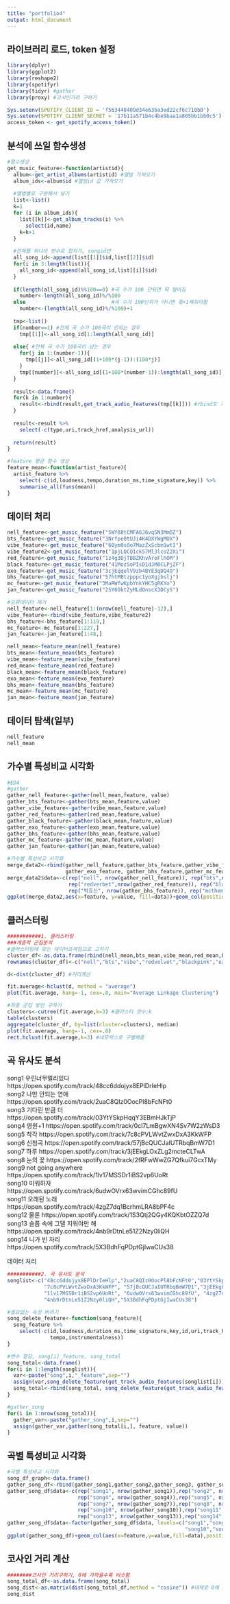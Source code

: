 ```yaml
---
title: "portfolio4"
output: html_document
---
```


## 라이브러리 로드, token 설정
```r
library(dplyr)
library(ggplot2)
library(reshape2)
library(spotifyr)
library(tidyr) #gather
library(proxy) #코사인거리 구하기

Sys.setenv(SPOTIFY_CLIENT_ID = 'f563448409d34e63ba3ed22cf6c710b0')
Sys.setenv(SPOTIFY_CLIENT_SECRET = '17b11a571b4c4be9baa1a805bb1bb0c5')
access_token <- get_spotify_access_token()
```


## 분석에 쓰일 함수생성
```r
#함수생성
get_music_feature<-function(artistid){
  album<-get_artist_albums(artistid) #앨범 가져오기
  album_ids<-album$id #앨범id 값 가져오기
  
  #앨범별로 구분해서 넣기
  list<-list()
  k=1
  for (i in album_ids){
    list[[k]]<-get_album_tracks(i) %>%
      select(id,name)
    k=k+1
  }
  
  #전체를 하나의 변수로 합치기, songid만 
  all_song_id<-append(list[[1]]$id,list[[2]]$id)
  for(i in 3:length(list)){
    all_song_id<-append(all_song_id,list[[i]]$id)
  }
  
  if(length(all_song_id)%%100==0) #곡 수가 100 단위면 딱 떨어짐
    number<-length(all_song_id)%/%100
  else                            #곡 수가 100단위가 아니면 몫+1해줘야함
    number<-(length(all_song_id)%/%100)+1
  
  tmp<-list()
  if(number==1) #전체 곡 수가 100곡이 안되는 경우
    tmp[[1]]<-all_song_id[1:length(all_song_id)]
  
  else{ #전체 곡 수가 100곡이 넘는 경우 
    for(j in 1:(number-1)){
      tmp[[j]]<-all_song_id[(1+100*(j-1)):(100*j)]
    }
    tmp[[number]]<-all_song_id[(1+100*(number-1)):length(all_song_id)]
  }
  
  result<-data.frame()
  for(k in 1:number){
    result<-rbind(result,get_track_audio_features(tmp[[k]])) #rbind도 가능하고 bind_rows도 가능 
  }
  
  result<-result %>%
    select(-c(type,uri,track_href,analysis_url))
  
  return(result)
}

#feature 평균 함수 생성
feature_mean<-function(artist_feature){
  artist_feature %>%
    select(-c(id,loudness,tempo,duration_ms,time_signature,key)) %>%
    summarise_all(funs(mean))
}
```


## 데이터 처리
```r
nell_feature<-get_music_feature("5WY88tCMFA6J6vqSN3MmDZ")
bts_feature<-get_music_feature("3Nrfpe0tUJi4K4DXYWgMUX")
vibe_feature<-get_music_feature("68ym0sOo7MazZxScbm1wtI")
vibe_feature2<-get_music_feature("1pjLQCQ1ck57Ml3lcoZ2Xi")
red_feature<-get_music_feature("1z4g3DjTBBZKhvAroFlhOM")
black_feature<-get_music_feature("41MozSoPIsD1dJM0CLPjZF")
exo_feature<-get_music_feature("3cjEqqelV9zb4BYE3qDQ4O")
bhs_feature<-get_music_feature("57htMBtzpppc1yoXgjbslj")
mc_feature<-get_music_feature("3MaRWfwKpbYnkYHC5gRKYo")
jan_feature<-get_music_feature("2SY6OktZyMLdOnscX3DCyS")

#오류데이터 제거
nell_feature<-nell_feature[1:(nrow(nell_feature)-12),]
vibe_feature<-rbind(vibe_feature,vibe_feature2)
bhs_feature<-bhs_feature[1:119,]
mc_feature<-mc_feature[1:227,]
jan_feature<-jan_feature[1:48,]

nell_mean<-feature_mean(nell_feature)
bts_mean<-feature_mean(bts_feature)
vibe_mean<-feature_mean(vibe_feature)
red_mean<-feature_mean(red_feature)
black_mean<-feature_mean(black_feature)
exo_mean<-feature_mean(exo_feature)
bhs_mean<-feature_mean(bhs_feature)
mc_mean<-feature_mean(mc_feature)
jan_mean<-feature_mean(jan_feature)
```

## 데이터 탐색(일부)
```r
nell_feature
nell_mean
```

## 가수별 특성비교 시각화
```r
#EDA
#gather
gather_nell_feature<-gather(nell_mean,feature, value)
gather_bts_feature<-gather(bts_mean,feature,value)
gather_vibe_feature<-gather(vibe_mean,feature,value)
gather_red_feature<-gather(red_mean,feature,value)
gather_black_feature<-gather(black_mean,feature,value)
gather_exo_feature<-gather(exo_mean,feature,value)
gather_bhs_feature<-gather(bhs_mean,feature,value)
gather_mc_feature<-gather(mc_mean,feature,value)
gather_jan_feature<-gather(jan_mean,feature,value)

#가수별 특성비교 시각화
merge_data2<-rbind(gather_nell_feature,gather_bts_feature,gather_vibe_feature,gather_red_feature,gather_black_feature,
                   gather_exo_feature, gather_bhs_feature,gather_mc_feature,gather_jan_feature)
merge_data2$data<-c(rep("nell", nrow(gather_nell_feature)), rep("bts",nrow(gather_bts_feature)), rep("vibe", nrow(gather_vibe_feature)), 
                    rep("redverbet",nrow(gather_red_feature)), rep("blackpink", nrow(gather_black_feature)), rep("exo" ,nrow(gather_exo_feature)), 
                    rep("박효신", nrow(gather_bhs_feature)), rep("mcthemax", nrow(gather_mc_feature)), rep("잔나비", nrow(gather_jan_feature)))
ggplot(merge_data2,aes(x=feature, y=value, fill=data))+geom_col(position = "dodge")

```


## 클러스터링
```r
###########1. 클러스터링
###계층적 군집분석
#클러스터링에 맞는 데이터프레임으로 고치기
cluster_df<-as.data.frame(rbind(nell_mean,bts_mean,vibe_mean,red_mean,black_mean,exo_mean,bhs_mean,mc_mean,jan_mean))
rownames(cluster_df)<-c("nell","bts","vibe","redvelvet","blackpink","exo","박효신","mc the max","잔나비")

d<-dist(cluster_df) #거리계산

fit.average<-hclust(d, method = "average")
plot(fit.average, hang=-1, cex=.8, main="Average Linkage Clustering")

#최종 군집 방안 구하기
clusters<-cutree(fit.average,k=3) #클러스터 갯수:k 
table(clusters)
aggregate(cluster_df, by=list(cluster=clusters), median)
plot(fit.average, hang=-1, cex=.8)
rect.hclust(fit.average,k=3) #네모박스로 구별해줌 
```


## 곡 유사도 분석
song1 우린너무멀리있다 https://open.spotify.com/track/48cc6ddojyx8EPlDrIeHlp  
song2 나만 안되는 연애 https://open.spotify.com/track/2uaC8QIz0OocPl8bFcNFt0  
song3 기다린 만큼 더 https://open.spotify.com/track/03YtYSkpHqqY3EBmHJkTjP  
song4 영원+1 https://open.spotify.com/track/0cI7LmBgwXN4Sv7W2zWsD3  
song5 착각 https://open.spotify.com/track/7c8cPVLWvtZwxDxA3KkWFP  
song6 신청곡 https://open.spotify.com/track/57jBcQUCJaIUTRbqBmW7D1  
song7 하루 https://open.spotify.com/track/3jEEkgLOxZLg2mcteCLTwA  
song8 눈의 꽃 https://open.spotify.com/track/2fRFwWwZG7Qfkui7GcxTMy  
song9 not going anywhere https://open.spotify.com/track/1lv17MSSDr1iBS2vp6UoRt  
song10 미워하자 https://open.spotify.com/track/6udwOVrx63wvimCGhc89fU  
song11 오래된 노래 https://open.spotify.com/track/4zgZ7dq1BcrhmLRA8bPF4c  
song12 물론 https://open.spotify.com/track/1S3Qtj2QGy4KQKbtOZZQ7d  
song13 슬픔 속에 그댈 지워야만 해 https://open.spotify.com/track/4nb9rDtnLe51Z2Nzy0liQH  
song14 니가 빈 자리 https://open.spotify.com/track/5X3BdhFqPDptGjIwaCUs38  

데이터 처리
```r
###########2. 곡 유사도 분석
songlist<-c("48cc6ddojyx8EPlDrIeHlp","2uaC8QIz0OocPl8bFcNFt0","03YtYSkpHqqY3EBmHJkTjP","0cI7LmBgwXN4Sv7W2zWsD3",
            "7c8cPVLWvtZwxDxA3KkWFP", "57jBcQUCJaIUTRbqBmW7D1","3jEEkgLOxZLg2mcteCLTwA","2fRFwWwZG7Qfkui7GcxTMy",
            "1lv17MSSDr1iBS2vp6UoRt", "6udwOVrx63wvimCGhc89fU", "4zgZ7dq1BcrhmLRA8bPF4c","1S3Qtj2QGy4KQKbtOZZQ7d",
            "4nb9rDtnLe51Z2Nzy0liQH","5X3BdhFqPDptGjIwaCUs38")

#필요없는 속성 버리기
song_delete_feature<-function(song_feature){
  song_feature %>%
    select(-c(id,loudness,duration_ms,time_signature,key,id,uri,track_href,analysis_url,duration_ms,type,mode,
              tempo,instrumentalness))
}

#변수 할당, song[i]_feature, song_total
song_total<-data.frame()
for(i in 1:length(songlist)){
  var<-paste("song",i,"_feature",sep="")
  assign(var,song_delete_feature(get_track_audio_features(songlist[i])))
  song_total<-rbind(song_total, song_delete_feature(get_track_audio_features(songlist[i])))
}

#gather_song
for(i in 1:nrow(song_total)){
  gather_var<-paste("gather_song",i,sep="")
  assign(gather_var,gather(song_total[i,], feature, value))
}
```

## 곡별 특성비교 시각화
```r
#곡별 특성비교 시각화
song_df_graph<-data.frame()
gather_song_df<-rbind(gather_song1,gather_song2,gather_song3, gather_song4, gather_song5, gather_song6, gather_song7, gather_song8, gather_song9, gather_song10,gather_song11,gather_song12,gather_song13,gather_song14)
gather_song_df$data<-c(rep("song1", nrow(gather_song1)),rep("song2", nrow(gather_song2)),rep("song3", nrow(gather_song3)),
                       rep("song4", nrow(gather_song4)),rep("song5", nrow(gather_song5)),rep("song6", nrow(gather_song6)),
                       rep("song7", nrow(gather_song7)),rep("song8", nrow(gather_song8)),rep("song9", nrow(gather_song9)),
                       rep("song10", nrow(gather_song10)),rep("song11", nrow(gather_song11)),rep("song12", nrow(gather_song12)),
                       rep("song13", nrow(gather_song13)),rep("song14", nrow(gather_song14)))
gather_song_df$data<-factor(gather_song_df$data, levels=c("song1","song2","song3","song4","song5","song6","song7","song8","song9",
                                                          "song10","song11","song12","song13","song14"))
ggplot(gather_song_df)+geom_col(aes(x=feature,y=value,fill=data),position = "dodge")
```

## 코사인 거리 계산
```r
########코사인 거리구하기, 0에 가까울수록 비슷함
song_total_df<-as.data.frame(song_total)
song_dist<-as.matrix(dist(song_total_df,method = "cosine")) #대체로 0에 가깝게 나옴. 추천시스템에 적용할 수 있을 것으로 판단됨
song_dist
```




